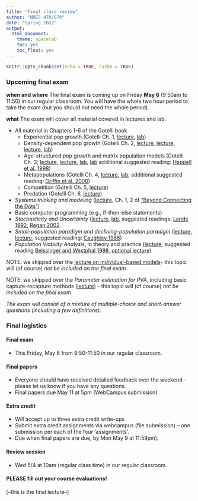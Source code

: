 ```yaml
---
title: "Final class review"
author: "NRES 470/670"
date: "Spring 2022"
output: 
  html_document: 
    theme: spacelab
    toc: yes
    toc_float: yes
---
```


```r
knitr::opts_chunk$set(echo = TRUE, cache = TRUE)
```


### Upcoming final exam

**when and where** The final exam is coming up on Friday **May 6** (9:50am to 11:50) in our regular classroom. You will have the whole two hour period to take the exam (but you should not need the whole period). 

**what** The exam will cover all material covered in lectures and lab.

- All material in Chapters 1-6 of the Gotelli book
    - Exponential pop growth (Gotelli Ch. 1, [lecture](LECTURE2.html), [lab](LAB1.html))
    - Density-dependent pop growth (Gotelli Ch. 2, [lecture](LECTURE3.html), [lecture](LECTURE4.html), [lecture](LECTURE5.html), [lab](LAB2.html))
    - Age-structured pop growth and matrix population models (Gotelli Ch. 3; [lecture](LECTURE6.html), [lecture](LECTURE7.html), [lab](LAB3.html), [lab](LAB4.html) additional suggested reading: [Heppell et al. 1998](heppell1.pdf))
    - Metapopulations (Gotelli Ch. 4, [lecture](LECTURE13.html), [lab](LAB6.html); additional suggested reading: [Griffin et al. 2008](griffin1.pdf))
    - Competition (Gotelli Ch. 5, [lecture](LECTURE16.html))
    - Predation (Gotelli Ch. 6, [lecture](LECTURE17.html))
- *Systems thinking and modeling* ([lecture](LECTURE1.html), Ch. 1, 2 of ["Beyond Connecting the Dots"](http://beyondconnectingthedots.com/))
- Basic computer programming (e.g., if-then-else statements)
- *Stochasticity and Uncertainty* ([lecture](LECTURE8.html), [lab](LAB5.html), suggested readings: [Lande 1992](lande.pdf); [Regan 2002](Regan_2002.pdf).
- *Small-population paradigm and declining-population paradigm* ([lecture](LECTURE9.html), [lecture](LECTURE11.html), suggested reading: [Caughley 1988](caughley1.pdf))  
- *Population Viability Analysis*, in theory and practice ([lecture](LECTURE12.html), suggested reading [Beissinger and Westphal 1998](beissinger1.pdf), [optional lecture](LECTURE14.html))


NOTE: we skipped over the [lecture on individual-based models](LECTURE10.html)- this topic will (of course) *not be included on the final exam*

NOTE: we skipped over the *Parameter estimation for PVA*, including basic capture-recapture methods ([lecture](LECTURE15.html)) - this topic will (of course) *not be included on the final exam*

*The exam will consist of a mixture of multiple-choice and short-answer questions (including a few definitions).*

### Final logistics

#### Final exam

- This Friday, May 6 from 9:50-11:50 in our regular classroom.

#### Final papers

- Everyone should have received detailed feedback over the weekend - please let us know if you have any questions. 
- Final papers due May 11 at 5pm (WebCampus submission)

#### Extra credit

- Will accept up to three extra credit write-ups
- Submit extra credit assignments via webcampus (file submission) -- one submission per each of the four 'assignments'.
- Due when final papers are due, by Mon May 9 at 11:59pm).

#### Review session

- Wed 5/4 at 10am (regular class time) in our regular classroom.


#### PLEASE fill out your course evaluations!





[--this is the final lecture--]


























